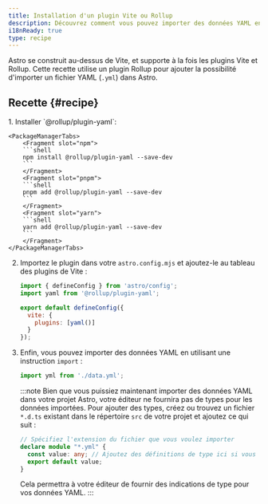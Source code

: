```yaml
---
title: Installation d'un plugin Vite ou Rollup
description: Découvrez comment vous pouvez importer des données YAML en ajoutant un plugin Rollup à votre projet.
i18nReady: true
type: recipe
---
```


Astro se construit au-dessus de Vite, et supporte à la fois les plugins Vite et Rollup. Cette recette utilise un plugin Rollup pour ajouter la possibilité d'importer un fichier YAML (`.yml`) dans Astro.

## Recette \{#recipe\}

<Steps>
1. Installer `@rollup/plugin-yaml`:

    <PackageManagerTabs>
        <Fragment slot="npm">
        ```shell
        npm install @rollup/plugin-yaml --save-dev
        ```
        </Fragment>
        <Fragment slot="pnpm">
        ```shell
        pnpm add @rollup/plugin-yaml --save-dev
        ```
        </Fragment>
        <Fragment slot="yarn">
        ```shell
        yarn add @rollup/plugin-yaml --save-dev
        ```
        </Fragment>
    </PackageManagerTabs>

2. Importez le plugin dans votre `astro.config.mjs` et ajoutez-le au tableau des plugins de Vite :

    ```js title="astro.config.mjs" ins={2,5-7}
    import { defineConfig } from 'astro/config';
    import yaml from '@rollup/plugin-yaml';

    export default defineConfig({
      vite: {
        plugins: [yaml()]
      }
    });
    ```
  
3. Enfin, vous pouvez importer des données YAML en utilisant une instruction `import` :

    ```js
    import yml from './data.yml';
    ```

    :::note
    Bien que vous puissiez maintenant importer des données YAML dans votre projet Astro, votre éditeur ne fournira pas de types pour les données importées. Pour ajouter des types, créez ou trouvez un fichier `*.d.ts` existant dans le répertoire `src` de votre projet et ajoutez ce qui suit :
    ```ts title="src/files.d.ts"
    // Spécifiez l'extension du fichier que vous voulez importer
    declare module "*.yml" {
      const value: any; // Ajoutez des définitions de type ici si vous le souhaitez
      export default value;
    }
    ```
    Cela permettra à votre éditeur de fournir des indications de type pour vos données YAML.
    :::
</Steps>
